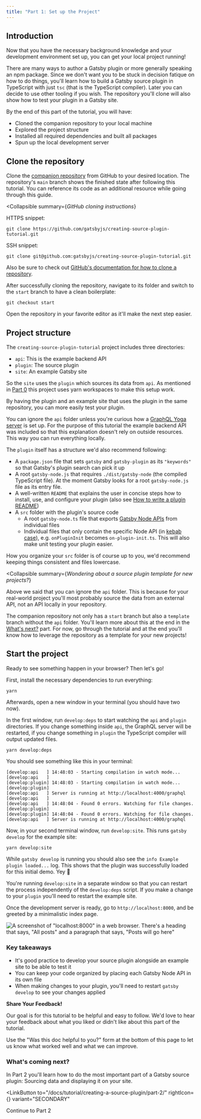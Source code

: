 ```yaml
---
title: "Part 1: Set up the Project"
---
```



## Introduction

Now that you have the necessary background knowledge and your development environment set up, you can get your local project running!

There are many ways to author a Gatsby plugin or more generally speaking an npm package. Since we don't want you to be stuck in decision fatique on how to do things, you'll learn how to build a Gatsby source plugin in TypeScript with just `tsc` (that is the TypeScript compiler). Later you can decide to use other tooling if you wish. The repository you'll clone will also show how to test your plugin in a Gatsby site.

By the end of this part of the tutorial, you will have:

- Cloned the companion repository to your local machine
- Explored the project structure
- Installed all required dependencies and built all packages
- Spun up the local development server

## Clone the repository

Clone the [companion repository](https://github.com/gatsbyjs/creating-source-plugin-tutorial) from GitHub to your desired location. The repository's `main` branch shows the finished state after following this tutorial. You can reference its code as an additional resource while going through this guide.

<Collapsible
  summary={<em>GitHub cloning instructions</em>}
>

HTTPS snippet:

```shell
git clone https://github.com/gatsbyjs/creating-source-plugin-tutorial.git
```

SSH snippet:

```shell
git clone git@github.com:gatsbyjs/creating-source-plugin-tutorial.git
```

Also be sure to check out [GitHub's documentation for how to clone a repository](https://docs.github.com/en/repositories/creating-and-managing-repositories/cloning-a-repository).

</Collapsible>

After successfully cloning the repository, navigate to its folder and switch to the `start` branch to have a clean boilerplate:

```shell
git checkout start
```

Open the repository in your favorite editor as it'll make the next step easier.

## Project structure

The `creating-source-plugin-tutorial` project includes three directories:

- `api`: This is the example backend API
- `plugin`: The source plugin
- `site`: An example Gatsby site

So the `site` uses the `plugin` which sources its data from `api`. As mentioned in [Part 0](/docs/tutorial/creating-a-source-plugin/part-0/#development-environment) this project uses yarn workspaces to make this setup work.

By having the plugin and an example site that uses the plugin in the same repository, you can more easily test your plugin.

<Announcement>

You can ignore the `api` folder unless you're curious how a [GraphQL Yoga server](https://github.com/dotansimha/graphql-yoga) is set up. For the purpose of this tutorial the example backend API was included so that this explanation doesn't rely on outside resources. This way you can run everything locally.

</Announcement>

The `plugin` itself has a structure we'd also recommend following:

- A `package.json` file that sets `gatsby` and `gatsby-plugin` as its `"keywords"` so that Gatsby's plugin search can pick it up
- A root `gatsby-node.js` that requires `./dist/gatsby-node` (the compiled TypeScript file). At the moment Gatsby looks for a root `gatsby-node.js` file as its entry file.
- A well-written `README` that explains the user in concise steps how to install, use, and configure your plugin (also see [How to write a plugin README](/contributing/docs-contributions/how-to-write-a-plugin-readme/))
- A `src` folder with the plugin's source code
  - A root `gatsby-node.ts` file that exports [Gatsby Node APIs](/docs/reference/config-files/gatsby-node/) from individual files
  - Individual files that only contain the specific Node API (in [kebab case](https://en.wikipedia.org/wiki/Letter_case#Kebab_case)), e.g. `onPluginInit` becomes `on-plugin-init.ts`. This will also make unit testing your plugin easier.

How you organize your `src` folder is of course up to you, we'd recommend keeping things consistent and files lowercase.

<Collapsible
  summary={<em>Wondering about a source plugin template for new projects?</em>}
>

Above we said that you can ignore the `api` folder. This is because for your real-world project you'll most probably source the data from an external API, not an API locally in your repository.

The companion repository not only has a `start` branch but also a `template` branch without the `api` folder. You'll learn more about this at the end in the [What's next?](/docs/tutorial/creating-a-source-plugin/whats-next/) part. For now, go through the tutorial and at the end you'll know how to leverage the repository as a template for your new projects!

</Collapsible>

## Start the project

Ready to see something happen in your browser? Then let's go!

First, install the necessary dependencies to run everything:

```shell
yarn
```

Afterwards, open a new window in your terminal (you should have two now).

In the first window, run `develop:deps` to start watching the `api` and `plugin` directories. If you change something inside `api`, the GraphQL server will be restarted, if you change something in `plugin` the TypeScript compiler will output updated files.

```shell
yarn develop:deps
```

You should see something like this in your terminal:

```shell
[develop:api   ] 14:48:03 - Starting compilation in watch mode...
[develop:api   ]
[develop:plugin] 14:48:03 - Starting compilation in watch mode...
[develop:plugin]
[develop:api   ] Server is running at http://localhost:4000/graphql
[develop:api   ]
[develop:api   ] 14:48:04 - Found 0 errors. Watching for file changes.
[develop:plugin]
[develop:plugin] 14:48:04 - Found 0 errors. Watching for file changes.
[develop:api   ] Server is running at http://localhost:4000/graphql
```

Now, in your second terminal window, run `develop:site`. This runs `gatsby develop` for the example site:

```shell
yarn develop:site
```

While `gatsby develop` is running you should also see the `info Example plugin loaded...` log. This shows that the plugin was successfully loaded for this initial demo. Yey 🎉

<Announcement>

You're running `develop:site` in a separate window so that you can restart the process independently of the `develop:deps` script. If you make a change to your `plugin` you'll need to restart the example site.

</Announcement>

Once the development server is ready, go to `http://localhost:8000`, and be greeted by a minimalistic index page.

![A screenshot of "localhost:8000" in a web browser. There's a heading that says, "All posts" and a paragraph that says, "Posts will go here"](./01-clean-index-page.png)

### Key takeaways

- It's good practice to develop your source plugin alongside an example site to be able to test it
- You can keep your code organized by placing each Gatsby Node API in its own file
- When making changes to your plugin, you'll need to restart `gatsby develop` to see your changes applied

<Announcement>

**Share Your Feedback!**

Our goal is for this tutorial to be helpful and easy to follow. We'd love to hear your feedback about what you liked or didn't like about this part of the tutorial.

Use the "Was this doc helpful to you?" form at the bottom of this page to let us know what worked well and what we can improve.

</Announcement>

### What's coming next?

In Part 2 you'll learn how to do the most important part of a Gatsby source plugin: Sourcing data and displaying it on your site.

<LinkButton
  to="/docs/tutorial/creating-a-source-plugin/part-2/"
  rightIcon={<MdArrowForward />}
  variant="SECONDARY"
>
  Continue to Part 2
</LinkButton>